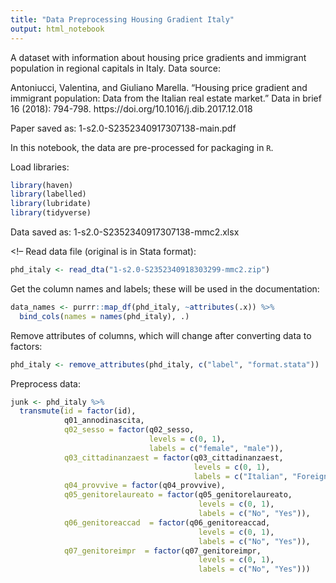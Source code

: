 ```yaml
---
title: "Data Preprocessing Housing Gradient Italy"
output: html_notebook
---
```


A dataset with information about housing price gradients and immigrant population in regional capitals in Italy. Data source:

Antoniucci, Valentina, and Giuliano Marella. "Housing price gradient and immigrant population: Data from the Italian real estate market." Data in brief 16 (2018): 794-798. https://doi.org/10.1016/j.dib.2017.12.018

Paper saved as: 1-s2.0-S2352340917307138-main.pdf

In this notebook, the data are pre-processed for packaging in `R`.

Load libraries:
```r
library(haven)
library(labelled)
library(lubridate)
library(tidyverse)
```

Data saved as: 1-s2.0-S2352340917307138-mmc2.xlsx

<!--
Read data file (original is in Stata format):
```r
phd_italy <- read_dta("1-s2.0-S2352340918303299-mmc2.zip")
```

Get the column names and labels; these will be used in the documentation:
```r
data_names <- purrr::map_df(phd_italy, ~attributes(.x)) %>%
  bind_cols(names = names(phd_italy), .)
```

Remove attributes of columns, which will change after converting data to factors:
```r
phd_italy <- remove_attributes(phd_italy, c("label", "format.stata"))
```

Preprocess data:
```r
junk <- phd_italy %>%
  transmute(id = factor(id),
            q01_annodinascita,
            q02_sesso = factor(q02_sesso, 
                               levels = c(0, 1),
                               labels = c("female", "male")),
            q03_cittadinanzaest = factor(q03_cittadinanzaest,
                                         levels = c(0, 1),
                                         labels = c("Italian", "Foreign")),
            q04_provvive = factor(q04_provvive),
            q05_genitorelaureato = factor(q05_genitorelaureato,
                                          levels = c(0, 1),
                                          labels = c("No", "Yes")),
            q06_genitoreaccad  = factor(q06_genitoreaccad,
                                          levels = c(0, 1),
                                          labels = c("No", "Yes")),
            q07_genitoreimpr  = factor(q07_genitoreimpr,
                                          levels = c(0, 1),
                                          labels = c("No", "Yes")))
```

